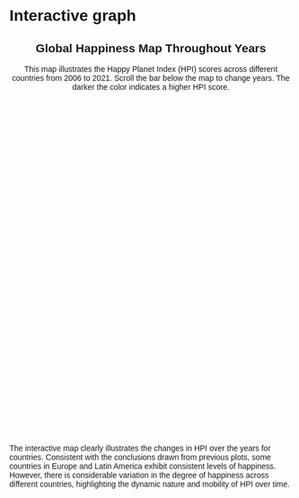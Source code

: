 # Interactive graph

<style>
  * {
    font-family: sans-serif;
  }
</style> 


<div style="text-align: center; margin-bottom: 10px;">
  <h2>Global Happiness Map Throughout Years</h2>
  <p>This map illustrates the Happy Planet Index (HPI) scores across different countries from 2006 to 2021. Scroll the bar below the map to change years. The darker the color indicates a higher HPI score.</p>
</div>

<div id="map-container" style="width: 100%; height: 600px;"></div>

<div class="text-after-map">
  <p> 
The interactive map clearly illustrates the changes in HPI over the years for countries. Consistent with the conclusions drawn from previous plots, some countries in Europe and Latin America exhibit consistent levels of happiness. However, there is considerable variation in the degree of happiness across different countries, highlighting the dynamic nature and mobility of HPI over time.</p>
</div>


<script src="https://cdn.jsdelivr.net/npm/d3@7"></script>
<script src="scripts/myscript.js"></script>
